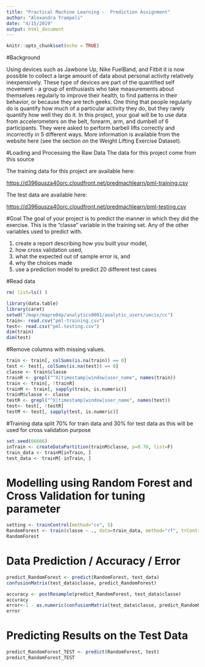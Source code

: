 ```yaml
---
title: "Practical Machine Learning -  Prediction Assignment"
author: "Alexandra Trampeli"
date: "4/15/2019"
output: html_document
---
```


```r
knitr::opts_chunk$set(echo = TRUE)
```

#Background

Using devices such as Jawbone Up, Nike FuelBand, and Fitbit it is now possible to collect a large amount of data about personal activity relatively inexpensively. These type of devices are part of the quantified self movement - a group of enthusiasts who take measurements about themselves regularly to improve their health, to find patterns in their behavior, or because they are tech geeks. One thing that people regularly do is quantify how much of a particular activity they do, but they rarely quantify how well they do it. In this project, your goal will be to use data from accelerometers on the belt, forearm, arm, and dumbell of 6 participants. They were asked to perform barbell lifts correctly and incorrectly in 5 different ways. More information is available from the website here (see the section on the Weight Lifting Exercise Dataset).

#Loading and Processing the Raw Data
The data for this project come from this source

The training data for this project are available here:

<https://d396qusza40orc.cloudfront.net/predmachlearn/pml-training.csv>

The test data are available here:

<https://d396qusza40orc.cloudfront.net/predmachlearn/pml-testing.csv>


#Goal
The goal of your project is to predict the manner in which they did the exercise. This is the "classe" variable in the training set. 
Any of the other variables used to predict with. 

1. create a report describing how you built your model, 
2. how cross validation used, 
3. what the expected out of sample error is, and 
4. why the choices made
5. use a prediction model to predict 20 different test cases

#Read data

```r
rm( list=ls() )

library(data.table)
library(caret)
setwd("/mapr/mapre04p/analytics0001/analytic_users/uocix/cc")
train<- read.csv("pml-training.csv")
test<- read.csv("pml-testing.csv")
dim(train)
dim(test)
```


#Remove columns with missing values.

```r
train <- train[, colSums(is.na(train)) == 0] 
test <- test[, colSums(is.na(test)) == 0] 
classe <- train$classe
trainR <- grepl("^X|timestamp|window|user_name", names(train))
train <- train[, !trainR]
trainM <- train[, sapply(train, is.numeric)]
trainM$classe <- classe
testR <- grepl("^X|timestamp|window|user_name", names(test))
test<- test[, !testR]
testM <- test[, sapply(test, is.numeric)]
```

#Training data split 
70% for train data and 30% for test data as this will be used for cross validation purpose

```r
set.seed(66666) 
inTrain <- createDataPartition(trainM$classe, p=0.70, list=F)
train_data <- trainM[inTrain, ]
test_data <- trainM[-inTrain, ]
```

# Modelling using Random Forest and Cross Validation for tuning parameter

```r
setting <- trainControl(method="cv", 5)
RandomForest <- train(classe ~ ., data=train_data, method="rf", trControl=setting, ntree=100)
RandomForest
```


# Data Prediction / Accuracy / Error

```r
predict_RandomForest <- predict(RandomForest, test_data)
confusionMatrix(test_data$classe, predict_RandomForest)

accuracy <- postResample(predict_RandomForest, test_data$classe)
accuracy
error<-1 - as.numeric(confusionMatrix(test_data$classe, predict_RandomForest)$overall[1])
error
```

# Predicting Results on the Test Data
```r
predict_RandomForest_TEST <- predict(RandomForest, test)
predict_RandomForest_TEST
```